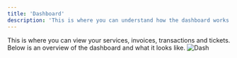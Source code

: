 ```yaml
---
title: 'Dashboard'
description: 'This is where you can understand how the dashboard works'
---
```


This is where you can view your services, invoices, transactions and tickets. Below is an overview of the dashboard and what it looks like.
![Dash](/media/billing-dashboard.png)
